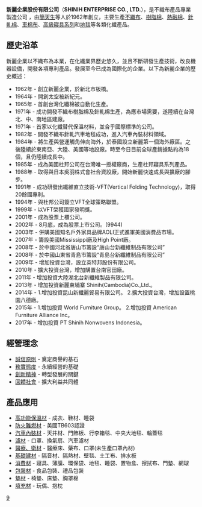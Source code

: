 {{Infobox Company
| company_name = 新麗企業股份有限公司
| company_name_en = SHINIH ENTERPRISE CO., LTD.
| company_logo = <!-- 檔案不存在 [[File:shinih_logo.jpg|250px]] -->
| company_type = [[上市公司|上市公司]]
| market_information = {{twse|9944}}
| foundation = 1962年
| location = {{ROC-TW}}<br/>[[桃園市|桃園市]][[八德區|八德區]]聯華街41號
| zip_code = 333
| telephone_no = +886 3 3659903
| key_people = [[董事長|董事長]]：[[簡瑞瑞|簡瑞瑞]]
| industry = 化纖紡織相關
| products = 不織布、樹脂棉、熱融棉、針軋棉、車棉布、高級寢具系列、地毯等各類化纖產品。
| homepage = http://www.shinih.com/
|}}

'''新麗企業股份有限公司'''（'''SHINIH ENTERPRISE CO., LTD.'''），是不織布產品專業製造公司
，由[[簡天生|簡天生]]等人於1962年創立，主要生產[[不織布|不織布]]、[[樹脂棉|樹脂棉]]、[[熱融棉|熱融棉]]、[[針軋棉|針軋棉]]、[[車棉布|車棉布]]、[[高級寢具系列|高級寢具系列]]和[[地毯|地毯]]等各類化纖產品。

== 歷史沿革 ==
新麗企業以不織布為本業，在化纖業界歷史悠久，並且不斷研發生產技術，改良機器設備，開發各項專利產品。發展至今已成為國際化的企業。以下為新麗企業的歷史概述： 
* 1962年 - 創立新麗企業，於新北市板橋。 
* 1964年 - 開創太空被新紀元。 
* 1965年 - 首創台灣化纖棉被自動化生產。 
* 1971年 - 成功開發不織布樹脂棉及針軋棉生產，為應市場需要，遂陸續在台灣北、中、南地區建廠。 
* 1971年 - 首家以化纖替代保溫材料，並合乎國際標準的公司。 
* 1982年 - 開發不織布針軋汽車地毯成功，進入汽車內裝材料領域。 
* 1984年 - 將生產與營運觸角伸向海外，於泰國設立新麗第一個海外廠區。之後陸續於東南亞、大陸、美國等地設廠。時至今日目前全球產銷據點約為18個，且仍陸續成長中。 
* 1985年 - 成為美國杜邦公司在台灣唯一授權廠商，生產杜邦寢具系列產品。 
* 1988年 - 取得與日本吳羽株式會社合資設廠，開始新麗快速成長與擴廠的腳步。 
* 1991年 - 成功研發出纖維直立技術-VFT(Vertical Folding Technology)，取得20餘國專利。 
* 1994年 - 與杜邦公司簽立VFT全球策略聯盟。 
* 1999年 - 以VFT榮獲國家發明獎。 
* 2001年 - 成為股票上櫃公司。 
* 2002年 - 8月底，成為股票上市公司。(9944) 
* 2003年 - 併購美國知名戶外家具品牌AOLI正式進軍美國消費品市場。 
* 2007年 - 籌設美國Mississippi廠及High Point廠。 
* 2008年 - 於中國河北省唐山市籌設“唐山台新纖維制品有限公司” 
* 2008年 - 於中國山東省青島市籌設“青島台新纖維制品有限公司”
* 2009年 - 增加投資台灣，設立英特邦股份有限公司。
*2010年 - 擴大投資台灣，增加購置台南官田廠。
*2011年 - 增加投資大陸湖北台新纖維製品有限公司。
*2013年 - 增加投資新麗柬埔寨 Shinih(Cambodia)Co.,Ltd.。
*2014年 - 1.增加投資昆山新纖麗貿易有限公司。 2.擴大投資台灣，增加設置桃園八德廠。
*2015年 - 1.增加投資 World Furniture Group。 2.增加投資 American Furniture Alliance Inc。
*2017年 - 增加投資 PT Shinih Nonwovens Indonesia。



== 經營理念 ==
* [[誠信原則|誠信原則]] - 奠定商譽的基石
* [[務實態度|務實態度]] - 永續經營的基礎
* [[創新精神|創新精神]] - 轉型發展的關鍵
* [[回饋社會|回饋社會]] - 擴大利益共同體


== 產品應用 ==
* [[高功能保溫材|高功能保溫材]] - 成衣、鞋材、睡袋
* [[防火難燃材|防火難燃材]] - 美國TB603認證
* [[汽車內裝材|汽車內裝材]] - 天井材、門飾板、行李箱毯、中央大地毯、輪蓋毯
* [[濾材|濾材]] - 口罩、換氣扇、汽車濾材
* [[醫療、衛材|醫療、衛材]] - 醫療床、藥布、口罩(未生產口罩內材)
* [[基礎建材|基礎建材]] - 隔音材、隔熱材、壁毯、土工布、排水板
* [[消費材|消費材]] - 寢具、薄膜、環保袋、地毯、睡袋、置物盒、擦拭布、門墊、網球
* [[包裝材|包裝材]] - 食品包裝、禮品包裝
* [[墊材|墊材]] - 椅墊、床墊、胸罩棉
* [[填充材|填充材]] - 玩偶、抱枕

[[Category:臺灣證券交易所上市公司|9]]